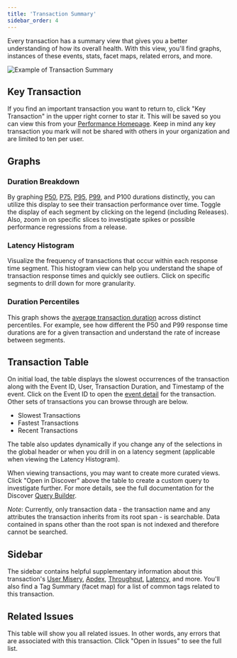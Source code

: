 ```yaml
---
title: 'Transaction Summary'
sidebar_order: 4
---
```


Every transaction has a summary view that gives you a better understanding of how its overall health. With this view, you'll find graphs, instances of these events, stats, facet maps, related errors, and more.

![Example of Transaction Summary](./perf-summary.png)

## Key Transaction

If you find an important transaction you want to return to, click "Key Transaction" in the upper right corner to star it. This will be saved so you can view this from your [Performance Homepage](/performance-monitoring/performance/index). Keep in mind any key transaction you mark will not be shared with others in your organization and are limited to ten per user.

## Graphs

### Duration Breakdown

By graphing [P50](/performance-monitoring/performance/metrics/#p50-threshold), [P75](/performance-monitoring/performance/metrics/#p75-threshold), [P95](/performance-monitoring/performance/metrics/#p95-threshold), [P99](/performance-monitoring/performance/metrics/#p99-threshold), and P100 durations distinctly, you can utilize this display to see their transaction performance over time. Toggle the display of each segment by clicking on the legend (including Releases). Also, zoom in on specific slices to investigate spikes or possible performance regressions from a release.

### Latency Histogram

Visualize the frequency of transactions that occur within each response time segment. This histogram view can help you understand the shape of transaction response times and quickly see outliers. Click on specific segments to drill down for more granularity.

### Duration Percentiles

This graph shows the [average transaction duration](/performance-monitoring/performance/metrics/#average-transaction-duration) across distinct percentiles. For example, see how different the P50 and P99 response time durations are for a given transaction and understand the rate of increase between segments.

## Transaction Table

On initial load, the table displays the slowest occurrences of the transaction along with the Event ID, User, Transaction Duration, and Timestamp of the event. Click on the Event ID to open the [event detail](/performance-monitoring/performance/event-detail/) for the transaction. Other sets of transactions you can browse through are below.

- Slowest Transactions
- Fastest Transactions
- Recent Transactions

The table also updates dynamically if you change any of the selections in the global header or when you drill in on a latency segment (applicable when viewing the Latency Histogram).

When viewing transactions, you may want to create more curated views. Click "Open in Discover" above the table to create a custom query to investigate further. For more details, see the full documentation for the Discover [Query Builder](/performance-monitoring/discover-queries/query-builder/).

_Note_: Currently, only transaction data - the transaction name and any attributes the transaction inherits from its root span - is searchable. Data contained in spans other than the root span is not indexed and therefore cannot be searched.

## Sidebar

The sidebar contains helpful supplementary information about this transaction's [User Misery](/performance-monitoring/performance/metrics/#user-misery), [Apdex](/performance-monitoring/performance/metrics/#apdex), [Throughput](/performance-monitoring/performance/metrics/#throughput-total-tpm-tps), [Latency](/performance-monitoring/performance/metrics/#latency), and more. You'll also find a Tag Summary (facet map) for a list of common tags related to this transaction.

## Related Issues

This table will show you all related issues. In other words, any errors that are associated with this transaction. Click "Open in Issues" to see the full list.
